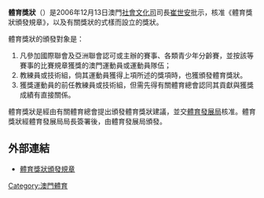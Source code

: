 '''體育獎狀'''（{{lang-pt|Atribuição da Menção Honrosa Desportiva}}）是2006年12月13日澳門[[社會文化司|社會文化司]]司長[[崔世安|崔世安]]批示，核准《體育獎狀頒發規章》，以及有關獎狀的式樣而設立的獎狀。

體育獎狀的頒發對象是：
#凡參加國際聯會及亞洲聯會認可或主辦的賽事、各類青少年分齡賽，並按該等賽事的比賽規章獲獎的澳門運動員或運動員隊伍；
#教練員或技術組，倘其運動員獲得上項所述的獎項時，也獲頒發體育獎狀。
#獲獎運動員的前任教練員或技術組，但需先得有關體育總會認同其貢獻與獲獎成績有直接關係。

體育獎狀是經由有關體育總會提出頒發體育獎狀建議，並交[[體育發展局|體育發展局]]核准。體育獎狀經體育發展局局長簽署後，由體育發展局頒發。

== 外部連結 ==
*[https://web.archive.org/web/20070218040206/http://www.imprensa.macau.gov.mo/bo/i/2006/51/despsasc_cn.asp#117 體育獎狀頒發規章]

[[Category:澳門體育|Category:澳門體育]]